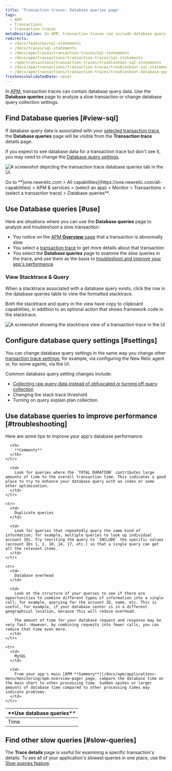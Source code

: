 ```yaml
---
title: 'Transaction traces: Database queries page'
tags:
  - APM
  - Transactions
  - Transaction traces
metaDescription: In APM, transaction traces can include database query data, which gives you deeper insight into performance issues.
redirects:
  - /docs/features/sql-statements
  - /docs/traces/sql-statements
  - /docs/apm/traces/transaction-traces/sql-statements
  - /docs/apm/transactions/transaction-traces/sql-statements
  - /apm/transactions/transaction-traces/troubleshoot-sql-statements
  - /docs/apm/transactions/transaction-traces/troubleshoot-sql-statements
  - /docs/apm/transactions/transaction-traces/troubleshoot-database-queries
freshnessValidatedDate: never
---
```






In [APM](/docs/apm/new-relic-apm/getting-started/welcome-new-relic-apm), transaction traces can contain database query data. Use the **Database queries** page to analyze a slow transaction or change database query collection settings.

## Find Database queries [#view-sql]

If database query data is associated with your [selected transaction trace](/docs/apm/transactions/transaction-traces/transaction-traces#find-view), the **Database queries** page will be visible from the **Transaction trace** details page.

If you expect to see database data for a transaction trace but don't see it, you may need to change the [Database query settings](#settings).

<img
    title="transaction trace database queries tab"
    alt="A screenshot depicting the transaction trace database queries tab in the UI."
    src={apmTransactionTraceDatabaseQueriesTab}
/>
<figcaption>
  Go to **[one.newrelic.com > All capabilities](https://one.newrelic.com/all-capabilities) > APM & services > (select an app) > Monitor > Transactions > (select a transaction trace) > Database queries**.
</figcaption>

## Use Database queries [#use]

Here are situations where you can use the **Database queries** page to analyze and troubleshoot a slow transaction:

* You notice on the [APM **Overview** page](/docs/apm/applications-menu/monitoring/apm-overview-page) that a transaction is abnormally slow
* You select a [transaction trace](/docs/apm/transactions/transaction-traces/transaction-traces) to get more details about that transaction
* You select the **Database queries** page to examine the slow queries in the trace, and use them as the basis to [troubleshoot and improve your app's performance](#troubleshooting)

### View Stacktrace & Query
When a stacktrace associated with a database query exists, click the row in the database queries table to view the formatted stacktrace.

Both the stacktrace and query in the view have copy to clipboard capabilities, in addition to an optional action that shows framework code in the stacktrace.

<img
    title="transaction trace stacktrace view"
    alt="A screenshot showing the stacktrace view of a transaction trace in the UI"
    src={apmTransactionTraceStacktraceView}
/>

## Configure database query settings [#settings]

You can change database query settings in the same way you change other [transaction trace settings](/docs/apm/transactions/transaction-traces/configure-transaction-traces); for example, via configuring the New Relic agent or, for some agents, via the UI.

Common database query setting changes include:

* [Collecting raw query data instead of obfuscated or turning off query collection](/docs/apm/transactions/transaction-traces/configure-transaction-traces#record-sql)
* Changing the stack trace threshold
* Turning on query explain plan collection

## Use database queries to improve performance [#troubleshooting]

Here are some tips to improve your app's database performance:

<table>
  <thead>
    <tr>
      <th style={{ width: "200px" }}>
        **Use database queries**
      </th>

      <th>
        **Comments**
      </th>
    </tr>
  </thead>

  <tbody>
    <tr>
      <td>
        Time
      </td>

      <td>
        Look for queries where the `TOTAL DURATION` contributes large amounts of time to the overall transaction time. This indicates a good place to try to enhance your database query with an index or some other optimization.
      </td>
    </tr>

    <tr>
      <td>
        Duplicate queries
      </td>

      <td>
        Look for queries that repeatedly query the same kind of information; for example, multiple queries to look up individual account IDs. Try rewriting the query to `INCLUDE` the specific values (account IDs 1, 2, 10, 14, 17, etc.) so that a single query can get all the relevant items.
      </td>
    </tr>

    <tr>
      <td>
        Database overhead
      </td>

      <td>
        Look at the structure of your queries to see if there are opportunities to combine different types of information into a single call; for example, querying for the account ID, name, etc. This is useful, for example, if your database center is in a different geographical location, because this will reduce overhead.

        The amount of time for your database request and response may be very fast. However, by combining requests into fewer calls, you can reduce that time even more.
      </td>
    </tr>

    <tr>
      <td>
        MySQL
      </td>

      <td>
        From your app's main [APM **Summary**](/docs/apm/applications-menu/monitoring/apm-overview-page) page, compare the database time on the main chart to other processing time. Sudden spikes or larger amounts of database time compared to other processing times may indicate problems.
      </td>
    </tr>
  </tbody>
</table>

## Find other slow queries [#slow-queries]

The **Trace details** page is useful for examining a specific transaction's details. To see all of your application's slowest queries in one place, use the [Slow queries feature](/docs/apm/applications-menu/monitoring/viewing-slow-query-details).